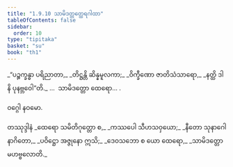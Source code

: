 ```yaml
---
title: "1.9.10 သာမိဒတ္တတ္ထေရဂါထာ"
tableOfContents: false
sidebar:
  order: 10
type: "tipitaka"
basket: "su"
book: "th1"
---
```



<DynamicBreadcrumb />

<Division number="90" book="th1" e="ch" v="19" p="239">

<Paragraph number="201" type="verses" book="th1">
_“ပဉ္စက္ခန္ဓာ ပရိညာတာ,_  
_တိဋ္ဌန္တိ ဆိန္နမူလကာ;_  
_ဝိက္ခီဏော ဇာတိသံသာရော,_  
_နတ္ထိ ဒါနိ ပုနဗ္ဘဝေါ”တိ._  


</Paragraph>
</Division>

<Paragraph number="202" type="center" book="th1">
…  သာမိဒတ္တော ထေရော… .

  
ဝဂ္ဂေါ နဝမော.



</Paragraph>

<Paragraph number="203" type="center" book="th1">
တဿုဒ္ဒါနံ


</Paragraph>

<Paragraph number="204" type="verses" book="th1">
_ထေရော သမိတိဂုတ္တော စ,_  
_ကဿပေါ သီဟသဝှယော;_  
_နီတော သုနာဂေါ နာဂိတော,_  
_ပဝိဋ္ဌော အဇ္ဇုနော ဣသိ;_  
_ဒေဝသဘော စ ယော ထေရော,_  
_သာမိဒတ္တော မဟဗ္ဗလောတိ._
</Paragraph>